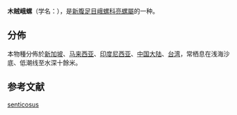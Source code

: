 {{Speciesbox
| image = Phos_senticosus_01.JPG
| image_width = 250 px
| taxon = Phos senticosus
| authority = (Linnaeus, 1758)
}}

'''木贼峨螺'''（学名：''{{lang|la|Phos senticosus}}''），是[[新腹足目|新腹足目]][[峨螺科|峨螺科]][[亮螺屬|亮螺屬]]的一种{{r|shell_1070}}。

==分佈==
本物種分佈於[[新加坡|新加坡]]、[[马来西亚|马来西亚]]、[[印度尼西亚|印度尼西亚]]、[[中国大陆|中国大陆]]、[[台湾|台湾]]，常栖息在浅海沙底、低潮线至水深十餘米{{r|shell_1070}}。

== 参考文献 ==
{{reflist|refs=
<ref name="shell_1070">{{cite web
|url=http://shell.sinica.edu.tw/chinese/shellbase_detail.php?science_no=1070
|title=国际贝库：木贼峨螺
|publisher=台湾贝类资料库
|accessdate=2017-08-04
|archive-date=2016-03-04
|archive-url=https://web.archive.org/web/20160304123244/http://shell.sinica.edu.tw/chinese/shellbase_detail.php?science_no=1070
|dead-url=no
}}</ref>
}}
{{Taxonbar|from=Q537751}}

[[Category:亮螺屬|senticosus]]